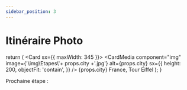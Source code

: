 ```yaml
---
sidebar_position: 3
---
```


# Itinéraire Photo




  return (
        <Card sx={{ maxWidth: 345 }}>
          <CardActionArea>
            <CardMedia
              component="img"
              image={'\\img\\Etapes\\'+ props.city +'.jpg'}
              alt={props.city}
              sx={{
                height: 200,
                objectFit: 'contain',
              }}
            />
            <CardContent>
              <Typography gutterBottom variant="h5" component="div">
                {props.city}
              </Typography>
              <Typography variant="body2" color="text.secondary">
                France, Tour Eiffel
              </Typography>
            </CardContent>
          </CardActionArea>
        </Card>
  );
}

<div>
<ListAllCities />
</div>
<div className="text-center" style={{ display: 'flex', justifyContent: 'center', alignItems: 'center', minHeight: '5vh' }}>
      <div>
        <Typography variant="h4" gutterBottom>
          Prochaine étape :
        </Typography>
        <br/><br/>
        <NextCity city="Paris" country="France"/>
      </div>
</div>


   